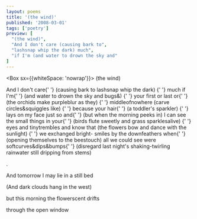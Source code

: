 ```yaml
---
layout: poems
title: '(the wind)'
published: '2008-03-01'
tags: ['poetry']
preview: [
  "(the wind)",
  "And I don't care (causing bark to",
  "lashsnap whip the dark) much",
  "if I'm (and water to drown the sky and"
]
---
```



<Box sx={{whiteSpace: 'nowrap'}}>
  <Text>
    <Text display="inline" color="accent">
      (the wind)
    </Text>
  </Text>

<Text>
  And I don't care{' '}
  <Text display="inline" color="accent">
    (causing bark to
  </Text>
</Text>

<Text>
  <Text display="inline" color="accent">
    lashsnap whip the dark)
  </Text>{' '}
  much
</Text>

<Text>
  if I'm{' '}
  <Text display="inline" color="accent">
    (and water to drown the sky and
  </Text>
</Text>

<Text>
  <Text display="inline" color="accent">
    bugs&)
  </Text>{' '}
  your first or last or{' '}
  <Text display="inline" color="accent">
    (the orchids
  </Text>
</Text>

<Text>
  <Text display="inline" color="accent">
    make purpleblur as they)
  </Text>{' '}
  middleofnowhere
</Text>

<Text>
  <Text display="inline" color="accent">
    (carve circles&squiggles like)
  </Text>{' '}
  because
</Text>

<Text>
  your hair{' '}
  <Text display="inline" color="accent">
    (a toddler's sparkler)
  </Text>{' '}
  lays on my
</Text>

<Text>
  face just so and{' '}
  <Text display="inline" color="accent">
    (but when the morning peeks in)
  </Text>
</Text>

<Text>
  I can see the small things in your{' '}
  <Text display="inline" color="accent">
    (birds flute sweetly
  </Text>
</Text>

<Text>
  <Text display="inline" color="accent">
    and grass sparklesalive)
  </Text>{' '}
  eyes and tinytrembles and know that
</Text>

<Text>
  <Text display="inline" color="accent">
    (the flowers bow and dance with the sunlight)
  </Text>{' '}
  we exchanged bright-
</Text>

<Text>
  smiles by the downfeathers when{' '}
  <Text display="inline" color="accent">
    (opening themselves to the beestouch)
  </Text>
</Text>

<Text>
  all we could see were softcurves&dips&bumps{' '}
  <Text display="inline" color="accent">
    (disregard last night's
  </Text>
</Text>

<Text>
  <Text display="inline" color="accent">
    shaking-twirling rainwater still dripping from stems)
  </Text>
</Text>

<Text mb={3}>.</Text>

<Text>And tomorrow I may lie in a still bed</Text>

<Text>
  <Text display="inline" color="accent">
    (And dark clouds hang in the west)
  </Text>
</Text>

<Text>but this morning the flowerscent drifts</Text>

  <Text>through the open window</Text>
</Box>
